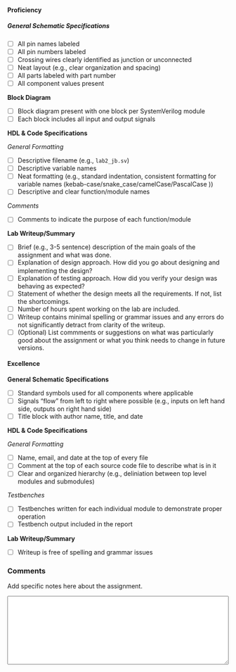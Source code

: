 #### Proficiency

##### General Schematic Specifications

- [ ] All pin names labeled
- [ ] All pin numbers labeled
- [ ] Crossing wires clearly identified as junction or unconnected
- [ ] Neat layout (e.g., clear organization and spacing)
- [ ] All parts labeled with part number
- [ ] All component values present

**Block Diagram**

- [ ] Block diagram present with one block per SystemVerilog module
- [ ] Each block includes all input and output signals
	
**HDL & Code Specifications**

*General Formatting*

- [ ] Descriptive filename (e.g., `lab2_jb.sv`)
- [ ] Descriptive variable names
- [ ] Neat formatting (e.g., standard indentation, consistent formatting for variable names (kebab-case/snake_case/camelCase/PascalCase ))
- [ ] Descriptive and clear function/module names

*Comments*

- [ ] Comments to indicate the purpose of each function/module

**Lab Writeup/Summary**

- [ ] Brief (e.g., 3-5 sentence) description of the main goals of the assignment and what was done.
- [ ] Explanation of design approach. How did you go about designing and implementing the design?
- [ ] Explanation of testing approach. How did you verify your design was behaving as expected?
- [ ] Statement of whether the design meets all the requirements. If not, list the shortcomings.
- [ ] Number of hours spent working on the lab are included.
- [ ] Writeup contains minimal spelling or grammar issues and any errors do not significantly detract from clarity of the writeup.
- [ ] (Optional) List commments or suggestions on what was particularly good about the assignment or what you think needs to change in future versions.

#### Excellence

**General Schematic Specifications	**

- [ ] Standard symbols used for all components where applicable
- [ ] Signals "flow" from left to right where possible (e.g., inputs on left hand side, outputs on right hand side)
- [ ] Title block with author name, title, and date

**HDL & Code Specifications**

*General Formatting*

- [ ] Name, email, and date at the top of every file
- [ ] Comment at the top of each source code file to describe what is in it
- [ ] Clear and organized hierarchy (e.g., deliniation between top level modules and submodules)

*Testbenches*

- [ ] Testbenches written for each individual module to demonstrate proper operation
- [ ] Testbench output included in the report

**Lab Writeup/Summary**

- [ ] Writeup is free of spelling and grammar issues

### Comments

Add specific notes here about the assignment.

<textarea style="width: 100%" id="comments" name="comments" rows="10" cols="10">

</textarea>